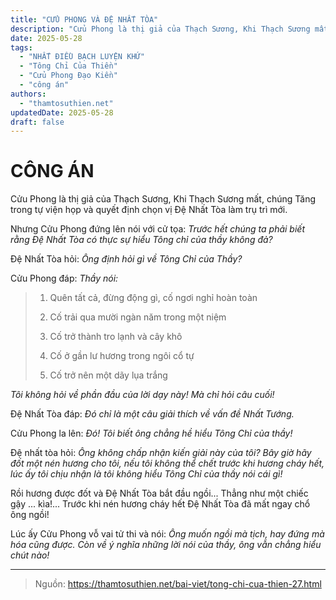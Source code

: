 ```yaml
---
title: "CỬU PHONG VÀ ĐỆ NHẤT TÒA"
description: "Cửu Phong là thị giả của Thạch Sương, Khi Thạch Sương mất, chúng Tăng trong tự viện họp và quyết định chọn vị Đệ Nhất Tòa làm trụ trì mới."
date: 2025-05-28
tags:
  - "NHẤT ĐIỀU BẠCH LUYỆN KHỨ"
  - "Tông Chỉ Của Thiền"
  - "Cửu Phong Đạo Kiền"
  - "công án"
authors:
  - "thamtosuthien.net"
updatedDate: 2025-05-28
draft: false
---
```


# CÔNG ÁN

Cửu Phong là thị giả của Thạch Sương, Khi Thạch Sương mất, chúng Tăng trong tự viện họp và quyết định chọn vị Đệ Nhất Tòa làm trụ trì mới.

Nhưng Cửu Phong đứng lên nói với cử tọa: *Trước hết chúng ta phải biết rằng Đệ Nhất Tòa có thực sự hiểu Tông chỉ của thầy không đả?*

Đệ Nhất Tòa hỏi: *Ông định hỏi gì về Tông Chỉ của Thầy?*

Cửu Phong đáp: *Thầy nói:*

> 1. Quên tất cả, đừng động gì, cố ngơi nghỉ hoàn toàn
>
> 2. Cố trải qua mười ngàn năm trong một niệm
>
> 3. Cố trở thành tro lạnh và cây khô
>
> 4. Cố ở gần lư hương trong ngôi cổ tự
>
> 5. Cố trở nên một dãy lụa trắng

*Tôi không hỏi về phần đầu của lời dạy này! Mà chỉ hỏi câu cuối!*

Đệ Nhất Tòa đáp: *Đó chỉ là một câu giải thích về vấn đề Nhất Tướng.*

Cửu Phong la lên: *Đó! Tôi biết ông chẳng hề hiểu Tông Chỉ của thầy!*

Đệ nhất tòa hỏi: *Ông không chấp nhận kiến giải này của tôi?
Bây giờ hãy đốt một nén hương cho tôi, nếu tôi không thể chết trước khi hương cháy hết, lúc ấy tôi chịu nhận là tôi không hiểu Tông Chỉ của thầy nói cái gì!*

Rồi hương được đốt và Đệ Nhất Tòa bắt đầu ngồi... Thẳng như một chiếc gậy ... kìa!...
Trước khi nén hương cháy hết Đệ Nhất Tòa đã mất ngay chổ ông ngồi!

Lúc ấy Cửu Phong vỗ vai tử thi và nói: *Ông muốn ngồi mà tịch, hay đứng mà hóa cũng được. Còn về ý nghĩa những lời nói của thầy, ông vẫn chẳng hiểu chút nào!*

***

> Nguồn: https://thamtosuthien.net/bai-viet/tong-chi-cua-thien-27.html
